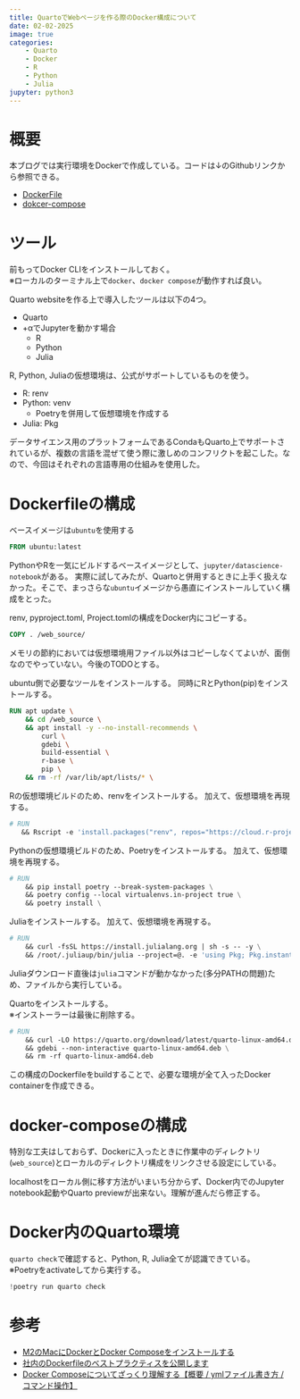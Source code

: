 ```yaml
---
title: QuartoでWebページを作る際のDocker構成について
date: 02-02-2025
image: true
categories:
    - Quarto
    - Docker
    - R
    - Python
    - Julia
jupyter: python3
---
```


# 概要

本ブログでは実行環境をDockerで作成している。コードは↓のGithubリンクから参照できる。

- [DockerFile](https://github.com/yasuih777/MayohigaLab/blob/main/Dockerfile)
- [dokcer-compose](https://github.com/yasuih777/MayohigaLab/blob/main/docker-compose.yml)

# ツール

::: {.callout-warning}
前もってDocker CLIをインストールしておく。  
※ローカルのターミナル上で`docker`、`docker compose`が動作すれば良い。
:::

Quarto websiteを作る上で導入したツールは以下の4つ。

- Quarto
- +αでJupyterを動かす場合
    - R
    - Python
    - Julia

R, Python, Juliaの仮想環境は、公式がサポートしているものを使う。

- R: renv
- Python: venv
    - Poetryを併用して仮想環境を作成する
- Julia: Pkg

::: {.callout-tip}
データサイエンス用のプラットフォームであるCondaもQuarto上でサポートされているが、複数の言語を混ぜて使う際に激しめのコンフリクトを起こした。なので、今回はそれぞれの言語専用の仕組みを使用した。
:::

# Dockerfileの構成

ベースイメージは`ubuntu`を使用する

```DockerFile
FROM ubuntu:latest
```

::: {.callout-tip}
PythonやRを一気にビルドするベースイメージとして、`jupyter/datascience-notebook`がある。
実際に試してみたが、Quartoと併用するときに上手く扱えなかった。そこで、まっさらな`ubuntu`イメージから愚直にインストールしていく構成をとった。
:::

renv, pyproject.toml, Project.tomlの構成をDocker内にコピーする。

```DockerFile
COPY . /web_source/
```


::: {.callout-caution}
メモリの節約においては仮想環境用ファイル以外はコピーしなくてよいが、面倒なのでやっていない。今後のTODOとする。
:::

ubuntu側で必要なツールをインストールする。
同時にRとPython(pip)をインストールする。

```DockerFile
RUN apt update \
    && cd /web_source \
    && apt install -y --no-install-recommends \
        curl \
        gdebi \
        build-essential \
        r-base \
        pip \
    && rm -rf /var/lib/apt/lists/* \
```

Rの仮想環境ビルドのため、renvをインストールする。
加えて、仮想環境を再現する。

```DockerFile
# RUN
   && Rscript -e 'install.packages("renv", repos="https://cloud.r-project.org"); renv::restore(); renv::repair()' \
```

Pythonの仮想環境ビルドのため、Poetryをインストールする。
加えて、仮想環境を再現する。

```DockerFile
# RUN
    && pip install poetry --break-system-packages \
    && poetry config --local virtualenvs.in-project true \
    && poetry install \
```

Juliaをインストールする。
加えて、仮想環境を再現する。

```DockerFile
# RUN
    && curl -fsSL https://install.julialang.org | sh -s -- -y \
    && /root/.juliaup/bin/julia --project=@. -e 'using Pkg; Pkg.instantiate(); Pkg.precompile()' \
```

::: {.callout-tip}
Juliaダウンロード直後は`julia`コマンドが動かなかった(多分PATHの問題)ため、ファイルから実行している。
:::

Quartoをインストールする。  
※インストーラーは最後に削除する。

```DockerFile
# RUN
    && curl -LO https://quarto.org/download/latest/quarto-linux-amd64.deb \
    && gdebi --non-interactive quarto-linux-amd64.deb \
    && rm -rf quarto-linux-amd64.deb
```

この構成のDockerfileをbuildすることで、必要な環境が全て入ったDocker containerを作成できる。

# docker-composeの構成

特別な工夫はしておらず、Dockerに入ったときに作業中のディレクトリ(`web_source`)とローカルのディレクトリ構成をリンクさせる設定にしている。

::: {.callout-caution}
localhostをローカル側に移す方法がいまいち分からず、Docker内でのJupyter notebook起動やQuarto previewが出来ない。理解が進んだら修正する。
:::

# Docker内のQuarto環境

`quarto check`で確認すると、Python, R, Julia全てが認識できている。  
※Poetryをactivateしてから実行する。

```python
!poetry run quarto check
```

# 参考
- [M2のMacにDockerとDocker Composeをインストールする](https://qiita.com/shimanuki-yu/items/5c5aaee333ed86ea07cb)
- [社内のDockerfileのベストプラクティスを公開します](https://zenn.dev/forcia_tech/articles/20210716_docker_best_practice)
- [Docker Composeについてざっくり理解する【概要 / ymlファイル書き方 / コマンド操作】](https://qiita.com/gon0821/items/77369def082745d19c38)